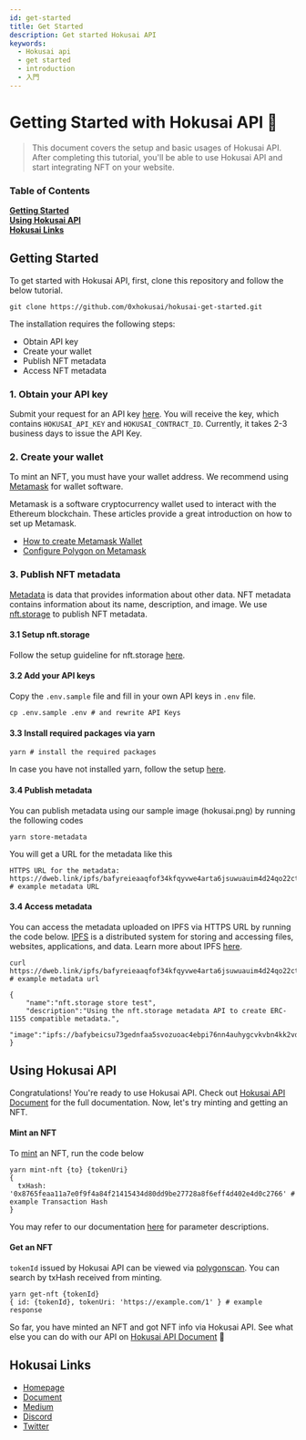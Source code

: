 ```yaml
---
id: get-started
title: Get Started
description: Get started Hokusai API
keywords:
  - Hokusai api
  - get started
  - introduction
  - 入門
---
```


# Getting Started with Hokusai API 🌊
> This document covers the setup and basic usages of Hokusai API. <br>
> After completing this tutorial,  you'll be able to use Hokusai API and start integrating NFT on your website. 
> 
### Table of Contents
**[Getting Started](#getting-started)**<br>
**[Using Hokusai API](#using-hokusai-api)**<br>
**[Hokusai Links](#hokusai-links)**<br>

## Getting Started
To get started with Hokusai API, first, clone this repository and follow the below tutorial.
```:bash
git clone https://github.com/0xhokusai/hokusai-get-started.git
```
The installation requires the following steps:
- Obtain API key
- Create your wallet
- Publish NFT metadata
- Access NFT metadata

### 1. Obtain your API key
Submit your request for an API key [here](https://hokusai.app/pre-register). You will receive the key, which contains `HOKUSAI_API_KEY` and `HOKUSAI_CONTRACT_ID`. Currently, it takes 2-3 business days to issue the API Key. 

### 2. Create your wallet
To mint an NFT, you must have your wallet address. We recommend using [Metamask](https://docs.metamask.io) for wallet software.

Metamask is a software cryptocurrency wallet used to interact with the Ethereum blockchain.
These articles provide a great introduction on how to set up Metamask.
- [How to create Metamask Wallet](https://docs.matic.network/docs/develop/metamask/hello/)
- [Configure Polygon on Metamask](https://docs.matic.network/docs/develop/metamask/config-polygon-on-metamask)

### 3. Publish NFT metadata
[Metadata](https://nftschool.dev/reference/metadata-schemas/#intro-to-json-schemas) is data that provides information about other data. NFT metadata contains information about its name, description, and image. 
We use [nft.storage](https://nft.storage/) to publish NFT metadata. 
#### 3.1 Setup nft.storage
Follow the setup guideline for nft.storage [here](https://nft.storage/#getting-started).
#### 3.2 Add your API keys
Copy the `.env.sample` file and fill in your own API keys in `.env` file.
```:bash
cp .env.sample .env # and rewrite API Keys
```
#### 3.3 Install required packages via yarn
```:bash
yarn # install the required packages
```
In case you have not installed yarn, follow the setup [here](https://classic.yarnpkg.com/en/docs/install/#mac-stable).
#### 3.4 Publish metadata 
You can publish metadata using our sample image (hokusai.png) by running the following codes
```:bash
yarn store-metadata 
```
You will get a URL for the metadata like this

```
HTTPS URL for the metadata: https://dweb.link/ipfs/bafyreieaaqfof34kfqyvwe4arta6jsuwuauim4d24qo22ct2xnvjnlnrb4//metadata.json # example metadata URL
```
#### 3.4 Access metadata 
You can access the metadata uploaded on IPFS via HTTPS URL by running the code below.
[IPFS](https://docs.ipfs.io/) is a distributed system for storing and accessing files, websites, applications, and data.
Learn more about IPFS [here](https://docs.ipfs.io/concepts/what-is-ipfs/#decentralization).

```:bash
curl https://dweb.link/ipfs/bafyreieaaqfof34kfqyvwe4arta6jsuwuauim4d24qo22ct2xnvjnlnrb4/metadata.json # example metadata url

{
    "name":"nft.storage store test",
    "description":"Using the nft.storage metadata API to create ERC-1155 compatible metadata.",
    "image":"ipfs://bafybeicsu73gednfaa5svozuoac4ebpi76nn4auhygcvkvbn4kk2vdv5ey/hokusai.png"
}
```
## Using Hokusai API
Congratulations! You're ready to use Hokusai API. Check out [Hokusai API Document](https://docs.hokusai.app/) for the full documentation. Now, let's try minting and getting an NFT. 

#### Mint an NFT
To [mint](https://docs.hokusai.app/api/glosarry/#mint) an NFT, run the code below
```:bash
yarn mint-nft {to} {tokenUri}
{
  txHash: '0x8765feaa11a7e0f9f4a84f21415434d80dd9be27728a8f6eff4d402e4d0c2766' # example Transaction Hash
}
```
You may refer to our documentation [here](https://docs.hokusai.app/api/nft/mint) for parameter descriptions.

#### Get an NFT
`tokenId` issued by Hokusai API can be viewed via [polygonscan](https://mumbai.polygonscan.com). You can search by txHash received from minting. 

```:bash
yarn get-nft {tokenId}
{ id: {tokenId}, tokenUri: 'https://example.com/1' } # example response
```
So far, you have minted an NFT and got NFT info via Hokusai API. See what else you can do with our API on [Hokusai API Document](https://docs.hokusai.app/) 🥳

## Hokusai Links
- [Homepage](https://hokusai.app)
- [Document](https://docs.hokusai.app)
- [Medium](https://0xhokusai.medium.com)
- [Discord](https://discord.com/invite/34fmuE25G2)
- [Twitter](https://twitter.com/0xHokusai)
